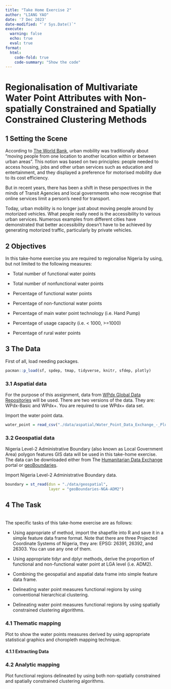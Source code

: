 ```yaml
---
title: "Take Home Exercise 2"
author: "LIANG YAO"
date: '7 Dec 2023'
date-modified: "`r Sys.Date()`"
execute: 
  warning: false
  echo: true
  eval: true
format: 
  html: 
    code-fold: true
    code-summary: "Show the code"
---
```


# **Regionalisation of Multivariate Water Point Attributes with Non-spatially Constrained and Spatially Constrained Clustering Methods**

## **1 Setting the Scene**

According to [The World Bank](https://blogs.worldbank.org/transport/smart-mobility-it-time-re-think-urban-mobility), urban mobility was traditionally about "moving people from one location to another location within or between urban areas". This notion was based on two principles: people needed to access housing, jobs and other urban services such as education and entertainment, and they displayed a preference for motorised mobility due to its cost efficiency.

But in recent years, there has been a shift in these perspectives in the minds of Transit Agencies and local governments who now recognise that online services limit a person's need for transport.

Today, urban mobility is no longer just about moving people around by motorized vehicles. What people really need is the accessibility to various urban services. Numerous examples from different cities have demonstrated that better accessibility doesn't have to be achieved by generating motorized traffic, particularly by private vehicles.

## **2 Objectives**

In this take-home exercise you are required to regionalise Nigeria by using, but not limited to the following measures:

-   Total number of functional water points

-   Total number of nonfunctional water points

-   Percentage of functional water points

-   Percentage of non-functional water points

-   Percentage of main water point technology (i.e. Hand Pump)

-   Percentage of usage capacity (i.e. \< 1000, \>=1000)

-   Percentage of rural water points

## **3 The Data**

First of all, load needing packages.

```r
pacman::p_load(sf, spdep, tmap, tidyverse, knitr, sfdep, plotly)
```

### **3.1 Aspatial data**

For the purpose of this assignment, data from [WPdx Global Data Repositories](https://www.waterpointdata.org/access-data/) will be used. There are two versions of the data. They are: WPdx-Basic and WPdx+. You are required to use WPdx+ data set.

Import the water point data.

```r
water_point = read_csv("./data/aspatial/Water_Point_Data_Exchange_-_Plus__WPdx__.csv") 
```

### **3.2 Geospatial data**

Nigeria Level-2 Administrative Boundary (also known as Local Government Area) polygon features GIS data will be used in this take-home exercise. The data can be downloaded either from The [Humanitarian Data Exchange](https://data.humdata.org/) portal or [geoBoundaries](https://www.geoboundaries.org/).

Import Nigeria Level-2 Administrative Boundary data.

```r
boundary = st_read(dsn = "./data/geospatial",
                   layer = "geoBoundaries-NGA-ADM2")
```

## **4 The Task**

\
The specific tasks of this take-home exercise are as follows:

-   Using appropriate sf method, import the shapefile into R and save it in a simple feature data frame format. Note that there are three Projected Coordinate Systems of Nigeria, they are: EPSG: 26391, 26392, and 26303. You can use any one of them.

-   Using appropriate tidyr and dplyr methods, derive the proportion of functional and non-functional water point at LGA level (i.e. ADM2).

-   Combining the geospatial and aspatial data frame into simple feature data frame.

-   Delineating water point measures functional regions by using conventional hierarchical clustering.

-   Delineating water point measures functional regions by using spatially constrained clustering algorithms.

### **4.1 Thematic mapping**

Plot to show the water points measures derived by using appropriate statistical graphics and choropleth mapping technique.

#### 4.1.1 Extracting Data

### **4.2 Analytic mapping**

Plot functional regions delineated by using both non-spatially constrained and spatially constrained clustering algorithms.
